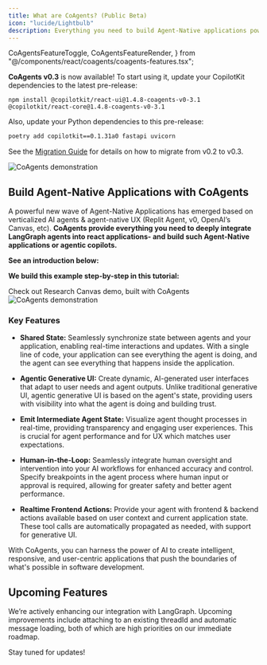```yaml
---
title: What are CoAgents? (Public Beta)
icon: "lucide/Lightbulb"
description: Everything you need to build Agent-Native applications powered by CopilotKit & LangGraph. The building blocks for the next generation of AI-native apps.
---
```


  CoAgentsFeatureToggle,
  CoAgentsFeatureRender,
} from "@/components/react/coagents/coagents-features.tsx";

<Callout>

  <strong>CoAgents v0.3</strong> is now available!
  To start using it, update your CopilotKit dependencies to the latest pre-release:

  ```package-install
  npm install @copilotkit/react-ui@1.4.8-coagents-v0-3.1 @copilotkit/react-core@1.4.8-coagents-v0-3.1
  ```

  Also, update your Python dependencies to this pre-release:

  ```bash
  poetry add copilotkit==0.1.31a0 fastapi uvicorn
  ```

  See the [Migration Guide](/coagents/troubleshooting/migrate-from-v0.2-to-v0.3) for details on how to migrate from v0.2 to v0.3.
</Callout>

<Frame className="mt-0 mb-12">
  <img
    src="/images/CoAgents.gif"
    alt="CoAgents demonstration"
    className="w-auto"
  />
</Frame>

## Build Agent-Native Applications with CoAgents

A powerful new wave of Agent-Native Applications has emerged based on verticalized AI agents & agent-native UX (Replit Agent, v0, OpenAI’s Canvas, etc). **CoAgents provide everything you need to deeply integrate LangGraph agents into react applications-
and build such Agent-Native applications or agentic copilots.**

**See an introduction below:**

<div className="flex justify-center my-12">
  <YouTubeVideo videoId="tVjVYJE-Nic" defaultPlaybackRate={1.0} />
</div>

**We build this example step-by-step in this tutorial:**
<div className="flex justify-center my-12">
  <YouTubeVideo videoId="0b6BVqPwqA0" defaultPlaybackRate={1.0} />
</div>

<Link
  href="https://github.com/CopilotKit/CopilotKit/blob/main/examples/coagents-research-canvas/readme.md"
  className="text-primary-600 decoration-from-font underline [text-underline-position:from-font]"
>
  Check out Research Canvas demo, built with CoAgents
</Link>

<Link
  href="https://github.com/CopilotKit/CopilotKit/blob/main/examples/coagents-research-canvas/readme.md"
  className="text-primary-600 decoration-from-font underline [text-underline-position:from-font]"
>
  <Frame className="-mt-12">
    <img
      src="/images/coagents/SharedStateCoAgents.gif"
      alt="CoAgents demonstration"
      className="w-auto"
    />
  </Frame>
</Link>

### Key Features

- **__Shared State:__** Seamlessly synchronize state between agents and your application, enabling real-time interactions and updates. With a single line of code, your application can see everything the agent is doing, and the agent can see everything that happens inside the application.

- **__Agentic Generative UI:__** Create dynamic, AI-generated user interfaces that adapt to user needs and agent outputs. Unlike traditional generative UI, agentic generative UI is based on the agent's state, providing users with visibility into what the agent is doing and building trust.

- **__Emit Intermediate Agent State:__** Visualize agent thought processes in real-time, providing transparency and engaging user experiences. This is crucial for agent performance and for UX which matches user expectations.

- **__Human-in-the-Loop:__** Seamlessly integrate human oversight and intervention into your AI workflows for enhanced accuracy and control. Specify breakpoints in the agent process where human input or approval is required, allowing for greater safety and better agent performance.

- **__Realtime Frontend Actions:__** Provide your agent with frontend & backend actions available based on user context and current application state. These tool calls are automatically propagated as needed, with support for generative UI.

With CoAgents, you can harness the power of AI to create intelligent, responsive, and user-centric applications that push the boundaries of what's possible in software development.

## Upcoming Features

We’re actively enhancing our integration with LangGraph. Upcoming improvements include attaching to an existing threadId and automatic message loading, both of which are high priorities on 
our immediate roadmap.

Stay tuned for updates!
